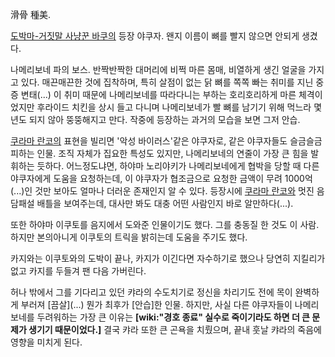 滑骨 種美.

[[도박마-거짓말 사냥꾼 바쿠]]의 등장 야쿠자. 왠지 이름이 뼈를 빨지 않으면 안되게 생겼다.

나메리보네 파의 보스. 반짝반짝한 대머리에 비쩍 마른 몸매, 비열하게 생긴 얼굴을 가지고 있다. 매끈매끈한 것에 집착하며, 특히 살점이 없는 닭 뼈를 쪽쪽 빠는 취미를 지닌 중증 변태(...) 이 취미 때문에 나메리보네를 따라다니는 부하는 호리호리하게 마른 체격이었지만 후라이드 치킨을 상시 들고 다니며 나메리보네가 빨 뼈를 남기기 위해 먹느라 몇 년도 되지 않아 뚱뚱해지고 만다. 작중에 등장하는 과거의 모습을 보면 그저 안습.

[[쿠라마 란코]]의 표현을 빌리면 '악성 바이러스'같은 야쿠자로, 같은 야쿠자들도 슬금슬금 피하는 인물. 조직 자체가 집요한 특성도 있지만, 나메리보네의 연줄이 가장 큰 힘을 발휘하는 듯하다. 어느정도냐면, 하야마 노리야키가 나메리보네에게 협박을 당할 때 다른 야쿠자에게 도움을 요청하는데, 이 야쿠자가 협조금으로 요청한 금액이 무려 1000억(...)인 것만 보아도 얼마나 더러운 존재인지 알 수 있다. 등장시에 [[쿠라마 란코]]와 멋진 음담패설 배틀을 보여주는데, 대사만 봐도 대충 어떤 사람인지 바로 알만하다(...).

또한 하야마 이쿠토를 음지에서 도와준 인물이기도 했다. 그를 충동질 한 것도 이 사람. 하지만 본의아니게 이쿠토의 트릭을 밝히는데 도움을 주기도 했다.

카지와는 이쿠토와의 도박이 끝나, 카지가 이긴다면 자수하기로 했으나 당연히 지킬리가 없고 카지를 두들겨 팬 다음 가버린다.

허나 밖에서 그를 기다리고 있던 캬라의 수도치기로 정신을 차리기도 전에 목이 완벽하게 부러져 [끔살](...) 뭔가 최후가 [안습]한 인물.
하지만, 사실 다른 야쿠자들이 나메리보네를 두려워하는 가장 큰 이유는 '''[wiki:"경호 종료" 실수로 죽이기라도 하면 더 큰 문제가 생기기 때문이었다.]''' 결국 캬라 또한 큰 곤욕을 치뤘으며, 끝내 훗날 캬라의 죽음에 영향을 미치게 된다.
